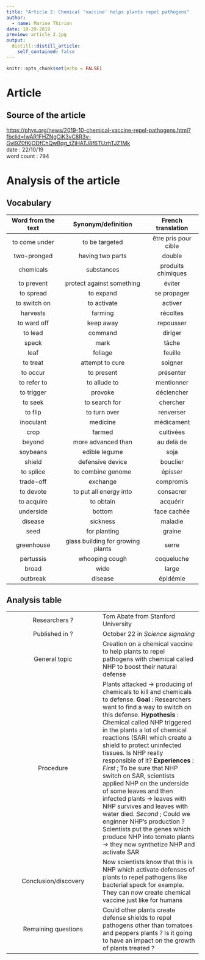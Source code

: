 ```yaml
---
title: "Article 2: Chemical 'vaccine' helps plants repel pathogens"
author:
  - name: Marine Thirion
date: 10-29-2019
preview: article_2.jpg
output:
  distill::distill_article:
    self_contained: false
---
```


```r
knitr::opts_chunk$set(echo = FALSE)
```

# Article  
## Source of the article 

[https://phys.org/news/2019-10-chemical-vaccine-repel-pathogens.html?fbclid=IwAR1FHZNgCiK3vC8R3v-Gvi9Z0fKjODfChQwBqg_tZjHATJ8f6TUzhTJZ1Mk](https://phys.org/news/2019-10-chemical-vaccine-repel-pathogens.html?fbclid=IwAR1FHZNgCiK3vC8R3v-Gvi9Z0fKjODfChQwBqg_tZjHATJ8f6TUzhTJZ1Mk)  
date : 22/10/19  
word count : 794  

# Analysis of the article 
## Vocabulary  

| Word from the text   | Synonym/definition   | French translation   |
|:--------------------:|:--------------------:|:--------------------:|
| to come under   | to be targeted     | être pris pour cible   |
| two-pronged | having two parts   |double    |
| chemicals | substances | produits chimiques |
| to prevent | protect against something | éviter |
| to spread | to expand | se propager |
| to switch on | to activate | activer |
| harvests | farming | récoltes |
| to ward off | keep away | repousser |
| to lead | command | diriger |
| speck | mark | tâche |
| leaf | foliage | feuille |
| to treat | attempt to cure | soigner |
| to occur | to present | présenter |
| to refer to | to allude to | mentionner |
| to trigger | provoke | déclencher |
| to seek | to search for | chercher |
| to flip | to turn over | renverser |
| inoculant | medicine | médicament |
| crop | farmed | cultivées |
| beyond | more advanced than | au delà de |
| soybeans | edible legume | soja |
| shield | defensive device | bouclier |
| to splice | to combine genome | épisser |
| trade-off | exchange | compromis | 
| to devote | to put all energy into | consacrer |
| to acquire | to obtain | acquérir |
| underside | bottom | face cachée |
| disease | sickness | maladie |
| seed | for planting | graine |
| greenhouse | glass building for growing plants | serre | 
| pertussis | whooping cough | coqueluche |
| broad | wide | large |
| outbreak | disease | épidémie |

## Analysis table

|                                |                                  |
|:------------------------------:|----------------------------------|
| Researchers ?     | Tom Abate from Stanford University      |
| Published in ?  | October 22 in *Science signaling*         |
| General topic | Creation on a chemical vaccine to help plants to repel pathogens with chemical called NHP to boost their natural defense          |
| Procedure  | Plants attacked  -> producing of chemicals to kill and chemicals to defense. **Goal** : Researchers want to find a way to switch on this defense. **Hypothesis** : Chemical called NHP triggered in the plants a lot of chemical reactions (SAR) which create a shield to protect uninfected tissues. Is NHP really responsible of it? **Experiences** : *First* ; To be sure that NHP switch on SAR, scientists applied NHP on the underside of some leaves and then infected plants -> leaves with NHP survives and leaves with water died. *Second* ; Could we enginner NHP's production ? Scientists put the genes which produce NHP into tomato plants -> they now synthetize NHP and activate SAR |
| Conclusion/discovery | Now scientists know that this is NHP which activate defenses of plants to repel pathogens like bacterial speck for example. They can now create chemical vaccine just like for humans         |
| Remaining questions    | Could other plants create defense shields to repel pathogens other than tomatoes and peppers plants ? Is it going to have an impact on the growth of plants treated ?|



